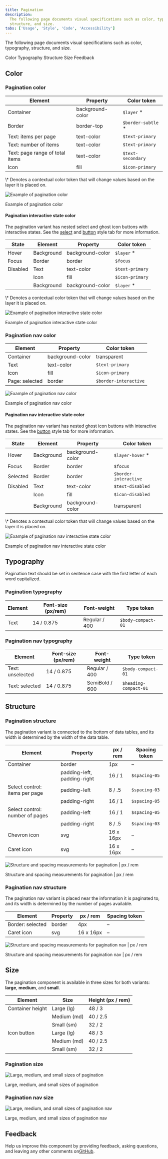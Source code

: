 ```yaml
---
title: Pagination
description:
  The following page documents visual specifications such as color, typography,
  structure, and size.
tabs: ['Usage', 'Style', 'Code', 'Accessibility']
---
```


<PageDescription>

The following page documents visual specifications such as color, typography,
structure, and size.

</PageDescription>

<AnchorLinks>

<AnchorLink>Color</AnchorLink>
<AnchorLink>Typography</AnchorLink>
<AnchorLink>Structure</AnchorLink>
<AnchorLink>Size</AnchorLink>
<AnchorLink>Feedback</AnchorLink>

</AnchorLinks>

## Color

### Pagination color

| Element                         | Property         | Color token         |
| ------------------------------- | ---------------- | ------------------- |
| Container                       | background-color | `$layer` \*         |
| Border                          | border-top       | `$border-subtle` \* |
| Text: items per page            | text-color       | `$text-primary`     |
| Text: number of items           | text-color       | `$text-primary`     |
| Text: page range of total items | text-color       | `$text-secondary`   |
| Icon                            | fill             | `$icon-primary`     |

<Caption fullWidth>
  \* Denotes a contextual color token that will change values based on the layer
  it is placed on.
</Caption>

<Row>
<Column colLg={12}>

![Example of pagination color](images/pagination-style-color-pagination.png)

</Column>
</Row>

<Caption>Example of pagination color</Caption>

#### Pagination interactive state color

The pagination variant has nested select and ghost icon buttons with interactive
states. See the
[select](https://carbondesignsystem.com/components/select/style/) and
[button](https://carbondesignsystem.com/components/button/style/#ghost-button)
style tab for more information.

| State    | Element    | Property         | Color token     |
| -------- | ---------- | ---------------- | --------------- |
| Hover    | Background | background-color | `$layer` \*     |
| Focus    | Border     | border           | `$focus`        |
| Disabled | Text       | text-color       | `$text-primary` |
|          | Icon       | fill             | `$icon-primary` |
|          | Background | background-color | `$layer` \*     |

<Caption fullWidth>
  \* Denotes a contextual color token that will change values based on the layer
  it is placed on.
</Caption>

<Row>
<Column colLg={12}>

![Example of pagination interactive state color](images/pagination-style-interactive-pagination.png)

</Column>
</Row>

<Caption>Example of pagination interactive state color</Caption>

### Pagination nav color

| Element        | Property         | Color token           |
| -------------- | ---------------- | --------------------- |
| Container      | background-color | transparent           |
| Text           | text-color       | `$text-primary`       |
| Icon           | fill             | `$icon-primary`       |
| Page: selected | border           | `$border-interactive` |

<Row>
<Column colLg={12}>

![Example of pagination nav color](images/pagination-style-color-pagination-nav.png)

</Column>
</Row>

<Caption>Example of pagination nav color</Caption>

#### Pagination nav interactive state color

The pagination nav variant has nested ghost icon buttons with interactive
states. See the
[button](https://carbondesignsystem.com/components/button/style/#ghost-button)
style tab for more information.

| State    | Element    | Property         | Color token           |
| -------- | ---------- | ---------------- | --------------------- |
| Hover    | Background | background-color | `$layer-hover` \*     |
| Focus    | Border     | border           | `$focus`              |
| Selected | Border     | border           | `$border-interactive` |
| Disabled | Text       | text-color       | `$text-disabled`      |
|          | Icon       | fill             | `$icon-disabled`      |
|          | Background | background-color | transparent           |

<Caption fullWidth>
  \* Denotes a contextual color token that will change values based on the layer
  it is placed on.
</Caption>

<Row>
<Column colLg={12}>

![Example of pagination nav interactive state color](images/pagination-style-interactive-pagination-nav.png)

</Column>
</Row>

<Caption>Example of pagination nav interactive state color</Caption>

## Typography

Pagination text should be set in sentence case with the first letter of each
word capitalized.

### Pagination typography

| Element | Font-size (px/rem) | Font-weight   | Type token         |
| ------- | ------------------ | ------------- | ------------------ |
| Text    | 14 / 0.875         | Regular / 400 | `$body-compact-01` |

### Pagination nav typography

| Element          | Font-size (px/rem) | Font-weight    | Type token            |
| ---------------- | ------------------ | -------------- | --------------------- |
| Text: unselected | 14 / 0.875         | Regular / 400  | `$body-compact-01`    |
| Text: selected   | 14 / 0.875         | SemiBold / 600 | `$heading-compact-01` |

## Structure

### Pagination structure

The pagination variant is connected to the bottom of data tables, and its width
is determined by the width of the data table.

| Element                         | Property                    | px / rem  | Spacing token |
| ------------------------------- | --------------------------- | --------- | ------------- |
| Container                       | border                      | 1px       | –             |
|                                 | padding-left, padding-right | 16 / 1    | `$spacing-05` |
| Select control: items per page  | padding-left                | 8 / .5    | `$spacing-03` |
|                                 | padding-right               | 16 / 1    | `$spacing-05` |
| Select control: number of pages | padding-left                | 16 / 1    | `$spacing-05` |
|                                 | padding-right               | 8 / .5    | `$spacing-03` |
| Chevron icon                    | svg                         | 16 x 16px | –             |
| Caret icon                      | svg                         | 16 x 16px | –             |

<div className="image--fixed">

![Structure and spacing measurements for pagination | px / rem](images/pagination-style-structure-pagination.png)

</div>

<Caption>Structure and spacing measurements for pagination | px / rem</Caption>

### Pagination nav structure

The pagination nav variant is placed near the information it is paginated to,
and its width is determined by the number of pages available.

| Element          | Property | px / rem  | Spacing token |
| ---------------- | -------- | --------- | ------------- |
| Border: selected | border   | 4px       | –             |
| Caret icon       | svg      | 16 x 16px | –             |

<div className="image--fixed">

![Structure and spacing measurements for pagination nav | px / rem](images/pagination-style-structure-pagination-nav.png)

</div>

<Caption>
  Structure and spacing measurements for pagination nav | px / rem
</Caption>

## Size

The pagination component is available in three sizes for both variants:
**large**, **medium**, and **small**.

| Element          | Size        | Height (px / rem) |
| ---------------- | ----------- | ----------------- |
| Container height | Large (lg)  | 48 / 3            |
|                  | Medium (md) | 40 / 2.5          |
|                  | Small (sm)  | 32 / 2            |
| Icon button      | Large (lg)  | 48 / 3            |
|                  | Medium (md) | 40 / 2.5          |
|                  | Small (sm)  | 32 / 2            |

### Pagination size

<div className="image--fixed">

![Large, medium, and small sizes of pagination](images/pagination-usage-sizes.png)

</div>

<Caption>Large, medium, and small sizes of pagination</Caption>

### Pagination nav size

<div className="image--fixed">

![Large, medium, and small sizes of pagination nav](images/pagination-usage-sizes-pagination-nav.png)

</div>

<Caption>Large, medium, and small sizes of pagination nav</Caption>

## Feedback

Help us improve this component by providing feedback, asking questions, and
leaving any other comments
on[GitHub](https://github.com/carbon-design-system/carbon-website/issues/new?assignees=&labels=feedback&template=feedback.md).
